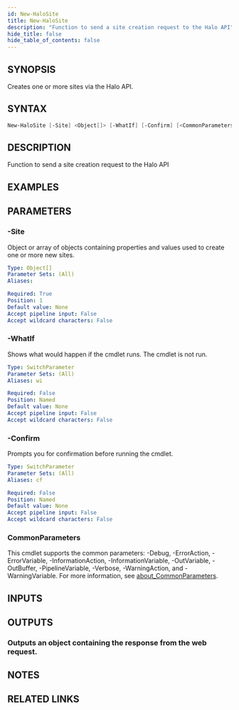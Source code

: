 ```yaml
---
id: New-HaloSite
title: New-HaloSite
description: "Function to send a site creation request to the Halo API"
hide_title: false
hide_table_of_contents: false
---
```


## SYNOPSIS

Creates one or more sites via the Halo API.

## SYNTAX

```powershell
New-HaloSite [-Site] <Object[]> [-WhatIf] [-Confirm] [<CommonParameters>]
```

## DESCRIPTION

Function to send a site creation request to the Halo API

## EXAMPLES

## PARAMETERS

### -Site

Object or array of objects containing properties and values used to create one or more new sites.

```yaml
Type: Object[]
Parameter Sets: (All)
Aliases:

Required: True
Position: 1
Default value: None
Accept pipeline input: False
Accept wildcard characters: False
```

### -WhatIf

Shows what would happen if the cmdlet runs.
The cmdlet is not run.

```yaml
Type: SwitchParameter
Parameter Sets: (All)
Aliases: wi

Required: False
Position: Named
Default value: None
Accept pipeline input: False
Accept wildcard characters: False
```

### -Confirm

Prompts you for confirmation before running the cmdlet.

```yaml
Type: SwitchParameter
Parameter Sets: (All)
Aliases: cf

Required: False
Position: Named
Default value: None
Accept pipeline input: False
Accept wildcard characters: False
```

### CommonParameters

This cmdlet supports the common parameters: -Debug, -ErrorAction, -ErrorVariable, -InformationAction, -InformationVariable, -OutVariable, -OutBuffer, -PipelineVariable, -Verbose, -WarningAction, and -WarningVariable. For more information, see [about_CommonParameters](http://go.microsoft.com/fwlink/?LinkID=113216).

## INPUTS

## OUTPUTS

### Outputs an object containing the response from the web request.

## NOTES

## RELATED LINKS

